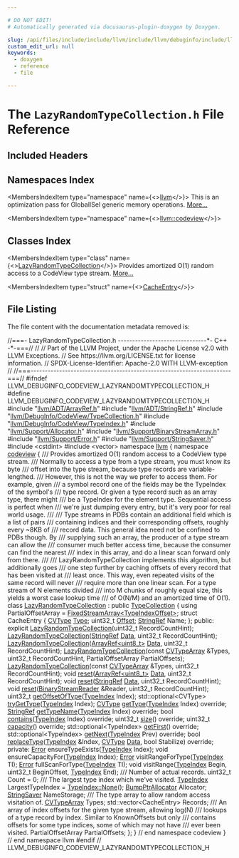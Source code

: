 ```yaml
---

# DO NOT EDIT!
# Automatically generated via docusaurus-plugin-doxygen by Doxygen.

slug: /api/files/include/include/llvm/include/llvm/debuginfo/include/llvm/debuginfo/codeview/lazyrandomtypecollection-h
custom_edit_url: null
keywords:
  - doxygen
  - reference
  - file

---
```





# The `LazyRandomTypeCollection.h` File Reference

<DoxygenPage pluginConfig={pluginConfig}>



## Included Headers

<IncludesList>
<IncludesListItem
  filePath="llvm/ADT/ArrayRef.h"
  permalink="/docs/api/files/include/include/llvm/include/llvm/adt/arrayref-h"
  isLocal="true" />
<IncludesListItem
  filePath="llvm/ADT/StringRef.h"
  permalink="/docs/api/files/include/include/llvm/include/llvm/adt/stringref-h"
  isLocal="true" />
<IncludesListItem
  filePath="llvm/DebugInfo/CodeView/TypeCollection.h"
  permalink="/docs/api/files/include/include/llvm/include/llvm/debuginfo/include/llvm/debuginfo/codeview/typecollection-h"
  isLocal="true" />
<IncludesListItem
  filePath="llvm/DebugInfo/CodeView/TypeIndex.h"
  permalink="/docs/api/files/include/include/llvm/include/llvm/debuginfo/include/llvm/debuginfo/codeview/typeindex-h"
  isLocal="true" />
<IncludesListItem
  filePath="llvm/Support/Allocator.h"
  permalink="/docs/api/files/include/include/llvm/include/llvm/support/allocator-h"
  isLocal="true" />
<IncludesListItem
  filePath="llvm/Support/BinaryStreamArray.h"
  permalink="/docs/api/files/include/include/llvm/include/llvm/support/binarystreamarray-h"
  isLocal="true" />
<IncludesListItem
  filePath="llvm/Support/Error.h"
  permalink="/docs/api/files/include/include/llvm/include/llvm/support/error-h"
  isLocal="true" />
<IncludesListItem
  filePath="llvm/Support/StringSaver.h"
  permalink="/docs/api/files/include/include/llvm/include/llvm/support/stringsaver-h"
  isLocal="true" />
<IncludesListItem
  filePath="cstdint"
  permalink=""
  isLocal="false" />
<IncludesListItem
  filePath="vector"
  permalink=""
  isLocal="false" />
</IncludesList>

## Namespaces Index

<MembersIndex>

<MembersIndexItem
  type="namespace"
  name={<><a href="/docs/api/namespaces/llvm">llvm</a></>}>
This is an optimization pass for GlobalISel generic memory operations. <a href="/docs/api/namespaces/llvm/#details">More...</a>
</MembersIndexItem>

<MembersIndexItem
  type="namespace"
  name={<><a href="/docs/api/namespaces/llvm/codeview">llvm::codeview</a></>}>
</MembersIndexItem>

</MembersIndex>

## Classes Index

<MembersIndex>

<MembersIndexItem
  type="class"
  name={<><a href="/docs/api/classes/llvm/codeview/lazyrandomtypecollection">LazyRandomTypeCollection</a></>}>
Provides amortized O(1) random access to a CodeView type stream. <a href="/docs/api/classes/llvm/codeview/lazyrandomtypecollection/#details">More...</a>
</MembersIndexItem>

<MembersIndexItem
  type="struct"
  name={<><a href="/docs/api/structs/llvm/codeview/lazyrandomtypecollection/cacheentry">CacheEntry</a></>}>
</MembersIndexItem>

</MembersIndex>


## File Listing

The file content with the documentation metadata removed is:

<ProgramListing>

<Link id="l00001" /><CodeLine lineNumber="1"><span class="doxyHighlightComment">//===- LazyRandomTypeCollection.h -------------------------------&#42;- C++ -&#42;-===//</span></CodeLine>
<Link id="l00002" /><CodeLine lineNumber="2"><span class="doxyHighlightComment">//</span></CodeLine>
<Link id="l00003" /><CodeLine lineNumber="3"><span class="doxyHighlightComment">// Part of the LLVM Project, under the Apache License v2.0 with LLVM Exceptions.</span></CodeLine>
<Link id="l00004" /><CodeLine lineNumber="4"><span class="doxyHighlightComment">// See https://llvm.org/LICENSE.txt for license information.</span></CodeLine>
<Link id="l00005" /><CodeLine lineNumber="5"><span class="doxyHighlightComment">// SPDX-License-Identifier: Apache-2.0 WITH LLVM-exception</span></CodeLine>
<Link id="l00006" /><CodeLine lineNumber="6"><span class="doxyHighlightComment">//</span></CodeLine>
<Link id="l00007" /><CodeLine lineNumber="7"><span class="doxyHighlightComment">//===----------------------------------------------------------------------===//</span></CodeLine>
<Link id="l00008" /><CodeLine lineNumber="8"></CodeLine>
<Link id="l00009" /><CodeLine lineNumber="9"><span class="doxyHighlightPreprocessor">#ifndef LLVM&#95;DEBUGINFO&#95;CODEVIEW&#95;LAZYRANDOMTYPECOLLECTION&#95;H</span></CodeLine>
<Link id="l00010" /><CodeLine lineNumber="10"><span class="doxyHighlightPreprocessor">#define LLVM&#95;DEBUGINFO&#95;CODEVIEW&#95;LAZYRANDOMTYPECOLLECTION&#95;H</span></CodeLine>
<Link id="l00011" /><CodeLine lineNumber="11"></CodeLine>
<Link id="l00012" /><CodeLine lineNumber="12"><span class="doxyHighlightPreprocessor">#include &quot;<a href="/docs/api/files/include/include/llvm/include/llvm/adt/arrayref-h">llvm/ADT/ArrayRef.h</a>&quot;</span></CodeLine>
<Link id="l00013" /><CodeLine lineNumber="13"><span class="doxyHighlightPreprocessor">#include &quot;<a href="/docs/api/files/include/include/llvm/include/llvm/adt/stringref-h">llvm/ADT/StringRef.h</a>&quot;</span></CodeLine>
<Link id="l00014" /><CodeLine lineNumber="14"><span class="doxyHighlightPreprocessor">#include &quot;<a href="/docs/api/files/include/include/llvm/include/llvm/debuginfo/include/llvm/debuginfo/codeview/typecollection-h">llvm/DebugInfo/CodeView/TypeCollection.h</a>&quot;</span></CodeLine>
<Link id="l00015" /><CodeLine lineNumber="15"><span class="doxyHighlightPreprocessor">#include &quot;<a href="/docs/api/files/include/include/llvm/include/llvm/debuginfo/include/llvm/debuginfo/codeview/typeindex-h">llvm/DebugInfo/CodeView/TypeIndex.h</a>&quot;</span></CodeLine>
<Link id="l00016" /><CodeLine lineNumber="16"><span class="doxyHighlightPreprocessor">#include &quot;<a href="/docs/api/files/include/include/llvm/include/llvm/support/allocator-h">llvm/Support/Allocator.h</a>&quot;</span></CodeLine>
<Link id="l00017" /><CodeLine lineNumber="17"><span class="doxyHighlightPreprocessor">#include &quot;<a href="/docs/api/files/include/include/llvm/include/llvm/support/binarystreamarray-h">llvm/Support/BinaryStreamArray.h</a>&quot;</span></CodeLine>
<Link id="l00018" /><CodeLine lineNumber="18"><span class="doxyHighlightPreprocessor">#include &quot;<a href="/docs/api/files/include/include/llvm/include/llvm/support/error-h">llvm/Support/Error.h</a>&quot;</span></CodeLine>
<Link id="l00019" /><CodeLine lineNumber="19"><span class="doxyHighlightPreprocessor">#include &quot;<a href="/docs/api/files/include/include/llvm/include/llvm/support/stringsaver-h">llvm/Support/StringSaver.h</a>&quot;</span></CodeLine>
<Link id="l00020" /><CodeLine lineNumber="20"><span class="doxyHighlightPreprocessor">#include &lt;cstdint&gt;</span></CodeLine>
<Link id="l00021" /><CodeLine lineNumber="21"><span class="doxyHighlightPreprocessor">#include &lt;vector&gt;</span></CodeLine>
<Link id="l00022" /><CodeLine lineNumber="22"></CodeLine>
<Link id="l00023" /><CodeLine lineNumber="23"><span class="doxyHighlightKeyword">namespace </span><span class="doxyHighlight"><a href="/docs/api/namespaces/llvm">llvm</a> &#123;</span></CodeLine>
<Link id="l00024" /><CodeLine lineNumber="24"><span class="doxyHighlightKeyword">namespace </span><span class="doxyHighlight"><a href="/docs/api/namespaces/llvm/codeview">codeview</a> &#123;</span></CodeLine>
<Link id="l00025" /><CodeLine lineNumber="25"></CodeLine>
<Link id="l00026" /><CodeLine lineNumber="26"><span class="doxyHighlightComment">/// Provides amortized O(1) random access to a CodeView type stream.</span></CodeLine>
<Link id="l00027" /><CodeLine lineNumber="27"><span class="doxyHighlightComment">/// Normally to access a type from a type stream, you must know its byte</span></CodeLine>
<Link id="l00028" /><CodeLine lineNumber="28"><span class="doxyHighlightComment">/// offset into the type stream, because type records are variable-lengthed.</span></CodeLine>
<Link id="l00029" /><CodeLine lineNumber="29"><span class="doxyHighlightComment">/// However, this is not the way we prefer to access them.  For example, given</span></CodeLine>
<Link id="l00030" /><CodeLine lineNumber="30"><span class="doxyHighlightComment">/// a symbol record one of the fields may be the TypeIndex of the symbol&#39;s</span></CodeLine>
<Link id="l00031" /><CodeLine lineNumber="31"><span class="doxyHighlightComment">/// type record.  Or given a type record such as an array type, there might</span></CodeLine>
<Link id="l00032" /><CodeLine lineNumber="32"><span class="doxyHighlightComment">/// be a TypeIndex for the element type.  Sequential access is perfect when</span></CodeLine>
<Link id="l00033" /><CodeLine lineNumber="33"><span class="doxyHighlightComment">/// we&#39;re just dumping every entry, but it&#39;s very poor for real world usage.</span></CodeLine>
<Link id="l00034" /><CodeLine lineNumber="34"><span class="doxyHighlightComment">///</span></CodeLine>
<Link id="l00035" /><CodeLine lineNumber="35"><span class="doxyHighlightComment">/// Type streams in PDBs contain an additional field which is a list of pairs</span></CodeLine>
<Link id="l00036" /><CodeLine lineNumber="36"><span class="doxyHighlightComment">/// containing indices and their corresponding offsets, roughly every ~8KB of</span></CodeLine>
<Link id="l00037" /><CodeLine lineNumber="37"><span class="doxyHighlightComment">/// record data.  This general idea need not be confined to PDBs though.  By</span></CodeLine>
<Link id="l00038" /><CodeLine lineNumber="38"><span class="doxyHighlightComment">/// supplying such an array, the producer of a type stream can allow the</span></CodeLine>
<Link id="l00039" /><CodeLine lineNumber="39"><span class="doxyHighlightComment">/// consumer much better access time, because the consumer can find the nearest</span></CodeLine>
<Link id="l00040" /><CodeLine lineNumber="40"><span class="doxyHighlightComment">/// index in this array, and do a linear scan forward only from there.</span></CodeLine>
<Link id="l00041" /><CodeLine lineNumber="41"><span class="doxyHighlightComment">///</span></CodeLine>
<Link id="l00042" /><CodeLine lineNumber="42"><span class="doxyHighlightComment">/// LazyRandomTypeCollection implements this algorithm, but additionally goes</span></CodeLine>
<Link id="l00043" /><CodeLine lineNumber="43"><span class="doxyHighlightComment">/// one step further by caching offsets of every record that has been visited at</span></CodeLine>
<Link id="l00044" /><CodeLine lineNumber="44"><span class="doxyHighlightComment">/// least once.  This way, even repeated visits of the same record will never</span></CodeLine>
<Link id="l00045" /><CodeLine lineNumber="45"><span class="doxyHighlightComment">/// require more than one linear scan.  For a type stream of N elements divided</span></CodeLine>
<Link id="l00046" /><CodeLine lineNumber="46"><span class="doxyHighlightComment">/// into M chunks of roughly equal size, this yields a worst case lookup time</span></CodeLine>
<Link id="l00047" /><CodeLine lineNumber="47"><span class="doxyHighlightComment">/// of O(N/M) and an amortized time of O(1).</span></CodeLine>
<Link id="l00048" /><CodeLine lineNumber="48" lineLink="/docs/api/classes/llvm/codeview/lazyrandomtypecollection"><span class="doxyHighlightKeyword">class </span><span class="doxyHighlight"><a href="/docs/api/classes/llvm/codeview/lazyrandomtypecollection/#afad57506ce439940f94785edf80084da">LazyRandomTypeCollection</a> : </span><span class="doxyHighlightKeyword">public</span><span class="doxyHighlight"> <a href="/docs/api/classes/llvm/codeview/typecollection">TypeCollection</a> &#123;</span></CodeLine>
<Link id="l00049" /><CodeLine lineNumber="49"><span class="doxyHighlight">  </span><span class="doxyHighlightKeyword">using </span><span class="doxyHighlight">PartialOffsetArray = <a href="/docs/api/classes/llvm/fixedstreamarray">FixedStreamArray&lt;TypeIndexOffset&gt;</a>;</span></CodeLine>
<Link id="l00050" /><CodeLine lineNumber="50"></CodeLine>
<Link id="l00051" /><CodeLine lineNumber="51"><span class="doxyHighlight">  </span><span class="doxyHighlightKeyword">struct </span><span class="doxyHighlight">CacheEntry &#123;</span></CodeLine>
<Link id="l00052" /><CodeLine lineNumber="52"><span class="doxyHighlight">    <a href="/docs/api/namespaces/llvm/codeview/#a238eda31f74c0f0f3224f71b50b7d165">CVType</a> <a href="/docs/api/classes/llvm/type">Type</a>;</span></CodeLine>
<Link id="l00053" /><CodeLine lineNumber="53"><span class="doxyHighlight">    uint32&#95;t <a href="/docs/api/namespaces/llvm/#a05f5b9a11bdcc5feba62899f95dcf878a3134224cba2545bc57954d3b072aebb4">Offset</a>;</span></CodeLine>
<Link id="l00054" /><CodeLine lineNumber="54"><span class="doxyHighlight">    <a href="/docs/api/classes/llvm/stringref">StringRef</a> Name;</span></CodeLine>
<Link id="l00055" /><CodeLine lineNumber="55"><span class="doxyHighlight">  &#125;;</span></CodeLine>
<Link id="l00056" /><CodeLine lineNumber="56"></CodeLine>
<Link id="l00057" /><CodeLine lineNumber="57"><span class="doxyHighlightKeyword">public</span><span class="doxyHighlight">:</span></CodeLine>
<Link id="l00058" /><CodeLine lineNumber="58"><span class="doxyHighlight">  </span><span class="doxyHighlightKeyword">explicit</span><span class="doxyHighlight"> <a href="/docs/api/classes/llvm/codeview/lazyrandomtypecollection/#afad57506ce439940f94785edf80084da">LazyRandomTypeCollection</a>(uint32&#95;t RecordCountHint);</span></CodeLine>
<Link id="l00059" /><CodeLine lineNumber="59"><span class="doxyHighlight">  <a href="/docs/api/classes/llvm/codeview/lazyrandomtypecollection/#afad57506ce439940f94785edf80084da">LazyRandomTypeCollection</a>(<a href="/docs/api/classes/llvm/stringref">StringRef</a> <a href="/docs/api/namespaces/llvm/#aa20539e89704d20b98b97e9c3feac934">Data</a>, uint32&#95;t RecordCountHint);</span></CodeLine>
<Link id="l00060" /><CodeLine lineNumber="60"><span class="doxyHighlight">  <a href="/docs/api/classes/llvm/codeview/lazyrandomtypecollection/#afad57506ce439940f94785edf80084da">LazyRandomTypeCollection</a>(<a href="/docs/api/classes/llvm/arrayref">ArrayRef&lt;uint8&#95;t&gt;</a> <a href="/docs/api/namespaces/llvm/#aa20539e89704d20b98b97e9c3feac934">Data</a>, uint32&#95;t RecordCountHint);</span></CodeLine>
<Link id="l00061" /><CodeLine lineNumber="61"><span class="doxyHighlight">  <a href="/docs/api/classes/llvm/codeview/lazyrandomtypecollection/#afad57506ce439940f94785edf80084da">LazyRandomTypeCollection</a>(</span><span class="doxyHighlightKeyword">const</span><span class="doxyHighlight"> <a href="/docs/api/namespaces/llvm/codeview/#a3b5a871028c3a00c356376368d4d57d9">CVTypeArray</a> &amp;Types, uint32&#95;t RecordCountHint,</span></CodeLine>
<Link id="l00062" /><CodeLine lineNumber="62"><span class="doxyHighlight">                           PartialOffsetArray PartialOffsets);</span></CodeLine>
<Link id="l00063" /><CodeLine lineNumber="63"><span class="doxyHighlight">  <a href="/docs/api/classes/llvm/codeview/lazyrandomtypecollection/#afad57506ce439940f94785edf80084da">LazyRandomTypeCollection</a>(</span><span class="doxyHighlightKeyword">const</span><span class="doxyHighlight"> <a href="/docs/api/namespaces/llvm/codeview/#a3b5a871028c3a00c356376368d4d57d9">CVTypeArray</a> &amp;Types, uint32&#95;t RecordCountHint);</span></CodeLine>
<Link id="l00064" /><CodeLine lineNumber="64"></CodeLine>
<Link id="l00065" /><CodeLine lineNumber="65"><span class="doxyHighlight">  </span><span class="doxyHighlightKeywordType">void</span><span class="doxyHighlight"> <a href="/docs/api/classes/llvm/codeview/lazyrandomtypecollection/#ad762dd32330ae91ab7adc5267918cf43">reset</a>(<a href="/docs/api/classes/llvm/arrayref">ArrayRef&lt;uint8&#95;t&gt;</a> <a href="/docs/api/namespaces/llvm/#aa20539e89704d20b98b97e9c3feac934">Data</a>, uint32&#95;t RecordCountHint);</span></CodeLine>
<Link id="l00066" /><CodeLine lineNumber="66"><span class="doxyHighlight">  </span><span class="doxyHighlightKeywordType">void</span><span class="doxyHighlight"> <a href="/docs/api/classes/llvm/codeview/lazyrandomtypecollection/#ad762dd32330ae91ab7adc5267918cf43">reset</a>(<a href="/docs/api/classes/llvm/stringref">StringRef</a> <a href="/docs/api/namespaces/llvm/#aa20539e89704d20b98b97e9c3feac934">Data</a>, uint32&#95;t RecordCountHint);</span></CodeLine>
<Link id="l00067" /><CodeLine lineNumber="67"><span class="doxyHighlight">  </span><span class="doxyHighlightKeywordType">void</span><span class="doxyHighlight"> <a href="/docs/api/classes/llvm/codeview/lazyrandomtypecollection/#ad762dd32330ae91ab7adc5267918cf43">reset</a>(<a href="/docs/api/classes/llvm/binarystreamreader">BinaryStreamReader</a> &amp;Reader, uint32&#95;t RecordCountHint);</span></CodeLine>
<Link id="l00068" /><CodeLine lineNumber="68"></CodeLine>
<Link id="l00069" /><CodeLine lineNumber="69"><span class="doxyHighlight">  uint32&#95;t <a href="/docs/api/classes/llvm/codeview/lazyrandomtypecollection/#a8eb7b146a5032a7f0f411dcdcbb8b4b3">getOffsetOfType</a>(<a href="/docs/api/classes/llvm/codeview/typeindex">TypeIndex</a> Index);</span></CodeLine>
<Link id="l00070" /><CodeLine lineNumber="70"></CodeLine>
<Link id="l00071" /><CodeLine lineNumber="71"><span class="doxyHighlight">  std::optional&lt;CVType&gt; <a href="/docs/api/classes/llvm/codeview/lazyrandomtypecollection/#a2f93ee6dba63b9b441fa268ec636391f">tryGetType</a>(<a href="/docs/api/classes/llvm/codeview/typeindex">TypeIndex</a> Index);</span></CodeLine>
<Link id="l00072" /><CodeLine lineNumber="72"></CodeLine>
<Link id="l00073" /><CodeLine lineNumber="73"><span class="doxyHighlight">  <a href="/docs/api/namespaces/llvm/codeview/#a238eda31f74c0f0f3224f71b50b7d165">CVType</a> <a href="/docs/api/classes/llvm/codeview/lazyrandomtypecollection/#a4c9f32907d1d49ee8974b2f68ce2cdf6">getType</a>(<a href="/docs/api/classes/llvm/codeview/typeindex">TypeIndex</a> Index) </span><span class="doxyHighlightKeyword">override</span><span class="doxyHighlight">;</span></CodeLine>
<Link id="l00074" /><CodeLine lineNumber="74"><span class="doxyHighlight">  <a href="/docs/api/classes/llvm/stringref">StringRef</a> <a href="/docs/api/namespaces/llvm/#a9ac1b702e99f1978f2dd36cac2f7400f">getTypeName</a>(<a href="/docs/api/classes/llvm/codeview/typeindex">TypeIndex</a> Index) </span><span class="doxyHighlightKeyword">override</span><span class="doxyHighlight">;</span></CodeLine>
<Link id="l00075" /><CodeLine lineNumber="75"><span class="doxyHighlight">  </span><span class="doxyHighlightKeywordType">bool</span><span class="doxyHighlight"> <a href="/docs/api/classes/llvm/codeview/lazyrandomtypecollection/#acc6536c9d578ff7417ce2bae51151465">contains</a>(<a href="/docs/api/classes/llvm/codeview/typeindex">TypeIndex</a> Index) </span><span class="doxyHighlightKeyword">override</span><span class="doxyHighlight">;</span></CodeLine>
<Link id="l00076" /><CodeLine lineNumber="76"><span class="doxyHighlight">  uint32&#95;t <a href="/docs/api/classes/llvm/codeview/lazyrandomtypecollection/#a83fe8752f1d487f057a12945e9da6e1f">size</a>() </span><span class="doxyHighlightKeyword">override</span><span class="doxyHighlight">;</span></CodeLine>
<Link id="l00077" /><CodeLine lineNumber="77"><span class="doxyHighlight">  uint32&#95;t <a href="/docs/api/classes/llvm/codeview/lazyrandomtypecollection/#aa3e173c49db244a90840a7b4b69418fe">capacity</a>() </span><span class="doxyHighlightKeyword">override</span><span class="doxyHighlight">;</span></CodeLine>
<Link id="l00078" /><CodeLine lineNumber="78"><span class="doxyHighlight">  std::optional&lt;TypeIndex&gt; <a href="/docs/api/classes/llvm/codeview/lazyrandomtypecollection/#ad4a9f6debf4b0a808ea6ce5b9a579591">getFirst</a>() </span><span class="doxyHighlightKeyword">override</span><span class="doxyHighlight">;</span></CodeLine>
<Link id="l00079" /><CodeLine lineNumber="79"><span class="doxyHighlight">  std::optional&lt;TypeIndex&gt; <a href="/docs/api/classes/llvm/codeview/lazyrandomtypecollection/#a253fd026aa57c367c965c81ed6125bd0">getNext</a>(<a href="/docs/api/classes/llvm/codeview/typeindex">TypeIndex</a> Prev) </span><span class="doxyHighlightKeyword">override</span><span class="doxyHighlight">;</span></CodeLine>
<Link id="l00080" /><CodeLine lineNumber="80"><span class="doxyHighlight">  </span><span class="doxyHighlightKeywordType">bool</span><span class="doxyHighlight"> <a href="/docs/api/classes/llvm/codeview/lazyrandomtypecollection/#aa9bfc8547ccc3fbe75129dc3e9dea2a6">replaceType</a>(<a href="/docs/api/classes/llvm/codeview/typeindex">TypeIndex</a> &amp;Index, <a href="/docs/api/namespaces/llvm/codeview/#a238eda31f74c0f0f3224f71b50b7d165">CVType</a> <a href="/docs/api/namespaces/llvm/#aa20539e89704d20b98b97e9c3feac934">Data</a>, </span><span class="doxyHighlightKeywordType">bool</span><span class="doxyHighlight"> Stabilize) </span><span class="doxyHighlightKeyword">override</span><span class="doxyHighlight">;</span></CodeLine>
<Link id="l00081" /><CodeLine lineNumber="81"></CodeLine>
<Link id="l00082" /><CodeLine lineNumber="82"><span class="doxyHighlightKeyword">private</span><span class="doxyHighlight">:</span></CodeLine>
<Link id="l00083" /><CodeLine lineNumber="83"><span class="doxyHighlight">  <a href="/docs/api/classes/llvm/error">Error</a> ensureTypeExists(<a href="/docs/api/classes/llvm/codeview/typeindex">TypeIndex</a> Index);</span></CodeLine>
<Link id="l00084" /><CodeLine lineNumber="84"><span class="doxyHighlight">  </span><span class="doxyHighlightKeywordType">void</span><span class="doxyHighlight"> ensureCapacityFor(<a href="/docs/api/classes/llvm/codeview/typeindex">TypeIndex</a> Index);</span></CodeLine>
<Link id="l00085" /><CodeLine lineNumber="85"></CodeLine>
<Link id="l00086" /><CodeLine lineNumber="86"><span class="doxyHighlight">  <a href="/docs/api/classes/llvm/error">Error</a> visitRangeForType(<a href="/docs/api/classes/llvm/codeview/typeindex">TypeIndex</a> TI);</span></CodeLine>
<Link id="l00087" /><CodeLine lineNumber="87"><span class="doxyHighlight">  <a href="/docs/api/classes/llvm/error">Error</a> fullScanForType(<a href="/docs/api/classes/llvm/codeview/typeindex">TypeIndex</a> TI);</span></CodeLine>
<Link id="l00088" /><CodeLine lineNumber="88"><span class="doxyHighlight">  </span><span class="doxyHighlightKeywordType">void</span><span class="doxyHighlight"> visitRange(<a href="/docs/api/classes/llvm/codeview/typeindex">TypeIndex</a> Begin, uint32&#95;t BeginOffset, <a href="/docs/api/classes/llvm/codeview/typeindex">TypeIndex</a> End);</span></CodeLine>
<Link id="l00089" /><CodeLine lineNumber="89"></CodeLine>
<Link id="l00090" /><CodeLine lineNumber="90"><span class="doxyHighlightComment">  /// Number of actual records.</span></CodeLine>
<Link id="l00091" /><CodeLine lineNumber="91"><span class="doxyHighlight">  uint32&#95;t Count = 0;</span></CodeLine>
<Link id="l00092" /><CodeLine lineNumber="92"></CodeLine>
<Link id="l00093" /><CodeLine lineNumber="93"><span class="doxyHighlightComment">  /// The largest type index which we&#39;ve visited.</span></CodeLine>
<Link id="l00094" /><CodeLine lineNumber="94"><span class="doxyHighlight">  <a href="/docs/api/classes/llvm/codeview/typeindex">TypeIndex</a> LargestTypeIndex = <a href="/docs/api/classes/llvm/codeview/typeindex/#a2d9a88c5d445b0e9d7299c3e4a7ca9a5">TypeIndex::None</a>();</span></CodeLine>
<Link id="l00095" /><CodeLine lineNumber="95"></CodeLine>
<Link id="l00096" /><CodeLine lineNumber="96"><span class="doxyHighlight">  <a href="/docs/api/namespaces/llvm/#a8e612822d4ba7bb36c9c79582a567108">BumpPtrAllocator</a> Allocator;</span></CodeLine>
<Link id="l00097" /><CodeLine lineNumber="97"><span class="doxyHighlight">  <a href="/docs/api/classes/llvm/stringsaver">StringSaver</a> NameStorage;</span></CodeLine>
<Link id="l00098" /><CodeLine lineNumber="98"></CodeLine>
<Link id="l00099" /><CodeLine lineNumber="99"><span class="doxyHighlightComment">  /// The type array to allow random access visitation of.</span></CodeLine>
<Link id="l00100" /><CodeLine lineNumber="100"><span class="doxyHighlight">  <a href="/docs/api/namespaces/llvm/codeview/#a3b5a871028c3a00c356376368d4d57d9">CVTypeArray</a> Types;</span></CodeLine>
<Link id="l00101" /><CodeLine lineNumber="101"></CodeLine>
<Link id="l00102" /><CodeLine lineNumber="102"><span class="doxyHighlight">  std::vector&lt;CacheEntry&gt; Records;</span></CodeLine>
<Link id="l00103" /><CodeLine lineNumber="103"></CodeLine>
<Link id="l00104" /><CodeLine lineNumber="104"><span class="doxyHighlightComment">  /// An array of index offsets for the given type stream, allowing log(N)</span></CodeLine>
<Link id="l00105" /><CodeLine lineNumber="105"><span class="doxyHighlightComment">  /// lookups of a type record by index.  Similar to KnownOffsets but only</span></CodeLine>
<Link id="l00106" /><CodeLine lineNumber="106"><span class="doxyHighlightComment">  /// contains offsets for some type indices, some of which may not have</span></CodeLine>
<Link id="l00107" /><CodeLine lineNumber="107"><span class="doxyHighlightComment">  /// ever been visited.</span></CodeLine>
<Link id="l00108" /><CodeLine lineNumber="108"><span class="doxyHighlight">  PartialOffsetArray PartialOffsets;</span></CodeLine>
<Link id="l00109" /><CodeLine lineNumber="109"><span class="doxyHighlight">&#125;;</span></CodeLine>
<Link id="l00110" /><CodeLine lineNumber="110"></CodeLine>
<Link id="l00111" /><CodeLine lineNumber="111"><span class="doxyHighlight">&#125; </span><span class="doxyHighlightComment">// end namespace codeview</span></CodeLine>
<Link id="l00112" /><CodeLine lineNumber="112"><span class="doxyHighlight">&#125; </span><span class="doxyHighlightComment">// end namespace llvm</span></CodeLine>
<Link id="l00113" /><CodeLine lineNumber="113"></CodeLine>
<Link id="l00114" /><CodeLine lineNumber="114"><span class="doxyHighlightPreprocessor">#endif </span><span class="doxyHighlightComment">// LLVM&#95;DEBUGINFO&#95;CODEVIEW&#95;LAZYRANDOMTYPECOLLECTION&#95;H</span></CodeLine>

</ProgramListing>


</DoxygenPage>
